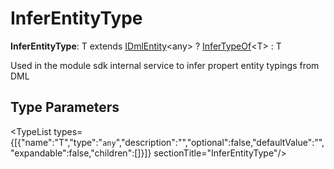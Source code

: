 
# InferEntityType

 **InferEntityType**: T extends [IDmlEntity](../../interfaces/types.DmlTypes.IDmlEntity/page.mdx)&#60;any&#62; ? [InferTypeOf](../types.DmlTypes.InferTypeOf/page.mdx)&#60;T&#62; : T

Used in the module sdk internal service to infer propert entity typings from DML

## Type Parameters

<TypeList types={[{"name":"T","type":"`any`","description":"","optional":false,"defaultValue":"","expandable":false,"children":[]}]}  sectionTitle="InferEntityType"/>
